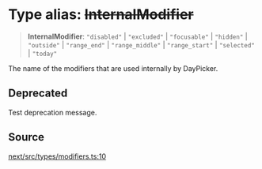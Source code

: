 # Type alias: ~~InternalModifier~~

> **InternalModifier**: `"disabled"` \| `"excluded"` \| `"focusable"` \| `"hidden"` \| `"outside"` \| `"range_end"` \| `"range_middle"` \| `"range_start"` \| `"selected"` \| `"today"`

The name of the modifiers that are used internally by DayPicker.

## Deprecated

Test deprecation message.

## Source

[next/src/types/modifiers.ts:10](https://github.com/gpbl/react-day-picker/blob/86f49ff11/next/src/types/modifiers.ts#L10)
